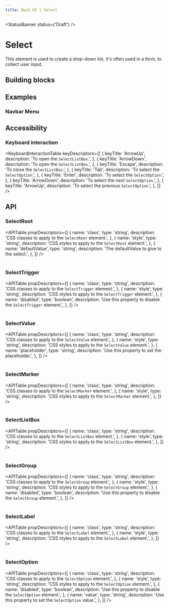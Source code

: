 ```yaml
---
title: Qwik UI | Select
---
```


<StatusBanner status={'Draft'} />

# Select

This element is used to create a drop-down list, it's often used in a form, to collect user input.

<Example name="hero" />

## Building blocks

<CodeSnippet name="snippets/building-blocks" />

## Examples

### Navbar Menu

<Example name="navbar-menu" />

## Accessibility

### Keyboard interaction

<KeyboardInteractionTable
  keyDescriptors={[
    {
      keyTitle: 'ArrowUp',
      description: 'To open the `SelectListBox`.',
    },
    {
      keyTitle: 'ArrowDown',
      description: 'To open the `SelectListBox`.',
    },
    {
      keyTitle: 'Escape',
      description: 'To close the `SelectListBox`.',
    },
    {
      keyTitle: 'Tab',
      description: 'To select the `SelectOption`.',
    },
    {
      keyTitle: 'Enter',
      description: 'To select the `SelectOption`.',
    },
    {
      keyTitle: 'ArrowDown',
      description: 'To select the next `SelectOption`.',
    },
    {
      keyTitle: 'ArrowUp',
      description: 'To select the previous `SelectOption`.',
    },
  ]}
/>

## API

### SelectRoot

<APITable
  propDescriptors={[
    {
      name: 'class',
      type: 'string',
      description: 'CSS classes to apply to the `SelectRoot` element.',
    },
    {
      name: 'style',
      type: 'string',
      description: 'CSS styles to apply to the `SelectRoot` element.',
    },
    {
      name: 'defaultValue',
      type: 'string',
      description: 'The defaultValue to give to the select.',
    },
  ]}
/>
<br />
<br />
### SelectTrigger

<APITable
  propDescriptors={[
    {
      name: 'class',
      type: 'string',
      description: 'CSS classes to apply to the `SelectTrigger` element.',
    },
    {
      name: 'style',
      type: 'string',
      description: 'CSS styles to apply to the `SelectTrigger` element.',
    },
    {
      name: 'disabled',
      type: 'boolean',
      description: 'Use this property to disable the `SelectTrigger` element.',
    },
  ]}
/>
<br />
<br />
### SelectValue

<APITable
  propDescriptors={[
    {
      name: 'class',
      type: 'string',
      description: 'CSS classes to apply to the `SelectValue` element.',
    },
    {
      name: 'style',
      type: 'string',
      description: 'CSS styles to apply to the `SelectValue` element.',
    },
    {
      name: 'placeholder',
      type: 'string',
      description: 'Use this property to set the placeholder.',
    },
  ]}
/>
<br />
<br />
### SelectMarker

<APITable
  propDescriptors={[
    {
      name: 'class',
      type: 'string',
      description: 'CSS classes to apply to the `SelectMarker` element.',
    },
    {
      name: 'style',
      type: 'string',
      description: 'CSS styles to apply to the `SelectMarker` element.',
    },
  ]}
/>
<br />
<br />
### SelectListBox

<APITable
  propDescriptors={[
    {
      name: 'class',
      type: 'string',
      description: 'CSS classes to apply to the `SelectListBox` element.',
    },
    {
      name: 'style',
      type: 'string',
      description: 'CSS styles to apply to the `SelectListBox` element.',
    },
  ]}
/>
<br />
<br />
### SelectGroup

<APITable
  propDescriptors={[
    {
      name: 'class',
      type: 'string',
      description: 'CSS classes to apply to the `SelectGroup` element.',
    },
    {
      name: 'style',
      type: 'string',
      description: 'CSS styles to apply to the `SelectGroup` element.',
    },
    {
      name: 'disabled',
      type: 'boolean',
      description: 'Use this property to disable the `SelectGroup` element.',
    },
  ]}
/>
<br />
<br />
### SelectLabel

<APITable
  propDescriptors={[
    {
      name: 'class',
      type: 'string',
      description: 'CSS classes to apply to the `SelectLabel` element.',
    },
    {
      name: 'style',
      type: 'string',
      description: 'CSS styles to apply to the `SelectLabel` element.',
    },
  ]}
/>
<br />
<br />
### SelectOption

<APITable
  propDescriptors={[
    {
      name: 'class',
      type: 'string',
      description: 'CSS classes to apply to the `SelectOption` element.',
    },
    {
      name: 'style',
      type: 'string',
      description: 'CSS styles to apply to the `SelectOption` element.',
    },
    {
      name: 'disabled',
      type: 'boolean',
      description: 'Use this property to disable the `SelectOption` element.',
    },
    {
      name: 'value',
      type: 'string',
      description: 'Use this property to set the `SelectOption` value.',
    },
  ]}
/>

